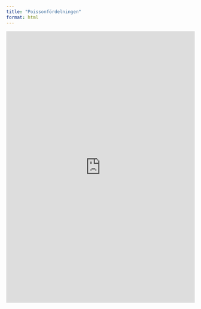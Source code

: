 ```yaml
---
title: "Poissonfördelningen"
format: html
---
```


<iframe width="100%" height="727" frameborder="0"
  src="https://observablehq.com/embed/@mattiasvillani/poissonfordelning?cells=viewof+params%2Cdist_quantile%2Cmoments%2Cplt_pdf"></iframe>